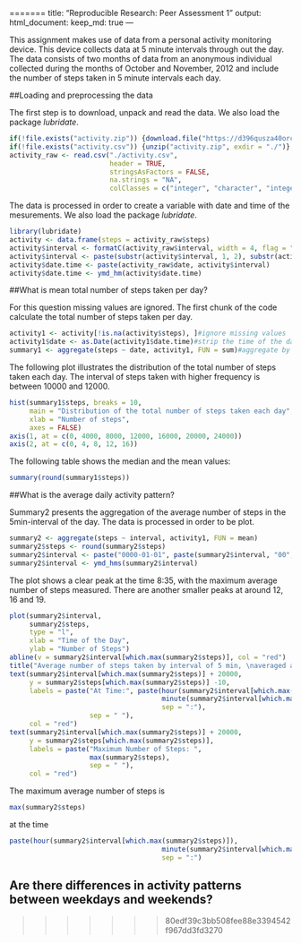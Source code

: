 =======
title: "Reproducible Research: Peer Assessment 1"
output: 
  html_document:
    keep_md: true
---

This assignment makes use of data from a personal activity monitoring device. This device collects data at 5 minute intervals through out the day. The data consists of two months of data from an anonymous individual collected during the months of October and November, 2012 and include the number of steps taken in 5 minute intervals each day.

##Loading and preprocessing the data

The first step is to download, unpack and read the data. We also load the package *lubridate*.
```r
if(!file.exists("activity.zip")) {download.file("https://d396qusza40orc.cloudfront.net/repdata%2Fdata%2Factivity.zip", "activity.zip", method = "curl")}
if(!file.exists("activity.csv")) {unzip("activity.zip", exdir = "./")}
activity_raw <- read.csv("./activity.csv", 
                         header = TRUE, 
                         stringsAsFactors = FALSE, 
                         na.strings = "NA", 
                         colClasses = c("integer", "character", "integer"))
```

The data is processed in order to create a variable with date and time of the mesurements. We also load the package *lubridate*.

```r
library(lubridate)
activity <- data.frame(steps = activity_raw$steps)
activity$interval <- formatC(activity_raw$interval, width = 4, flag = "0")
activity$interval <- paste(substr(activity$interval, 1, 2), substr(activity$interval, 3, 4), sep = ":")
activity$date.time <- paste(activity_raw$date, activity$interval)
activity$date.time <- ymd_hm(activity$date.time)
```

##What is mean total number of steps taken per day?

For this question missing values are ignored. The first chunk of the code calculate the total number of steps taken per day.

```r
activity1 <- activity[!is.na(activity$steps), ]#ignore missing values
activity1$date <- as.Date(activity1$date.time)#strip the time of the day, leaving the date only
summary1 <- aggregate(steps ~ date, activity1, FUN = sum)#aggregate by the date
```

The following plot illustrates the distribution of the total number of steps taken each day. The interval of steps taken with higher frequency is between 10000 and 12000.

```r
hist(summary1$steps, breaks = 10, 
     main = "Distribution of the total number of steps taken each day",
     xlab = "Number of steps",
     axes = FALSE)
axis(1, at = c(0, 4000, 8000, 12000, 16000, 20000, 24000))
axis(2, at = c(0, 4, 8, 12, 16))
```

The following table shows the median and the mean values:

```r
summary(round(summary1$steps))
```

##What is the average daily activity pattern?

Summary2 presents the aggregation of the average number of steps in the 5min-interval of the day. The data is processed in order to be plot.

```r
summary2 <- aggregate(steps ~ interval, activity1, FUN = mean)
summary2$steps <- round(summary2$steps)
summary2$interval <- paste("0000-01-01", paste(summary2$interval, "00", sep = ":"), sep = " ") #create a POSIXcl columns with the average of the days. The fictitious date 0000-01-01 is added 
summary2$interval <- ymd_hms(summary2$interval)
```

The plot shows a clear peak at the time 8:35, with the maximum average number of steps measured. There are another smaller peaks at around 12, 16 and 19.

```r
plot(summary2$interval, 
     summary2$steps, 
     type = "l", 
     xlab = "Time of the Day", 
     ylab = "Number of Steps")
abline(v = summary2$interval[which.max(summary2$steps)], col = "red")
title("Average number of steps taken by interval of 5 min, \naveraged across all days")
text(summary2$interval[which.max(summary2$steps)] + 20000,
     y = summary2$steps[which.max(summary2$steps)] -10,
     labels = paste("At Time:", paste(hour(summary2$interval[which.max(summary2$steps)]),
                                      minute(summary2$interval[which.max(summary2$steps)]), 
                                      sep = ":"), 
                    sep = " "), 
     col = "red")
text(summary2$interval[which.max(summary2$steps)] + 20000,
     y = summary2$steps[which.max(summary2$steps)],
     labels = paste("Maximum Number of Steps: ", 
                    max(summary2$steps), 
                    sep = " "), 
     col = "red")
```

The maximum average number of steps is 
```r
max(summary2$steps)
```
at the time
```r
paste(hour(summary2$interval[which.max(summary2$steps)]),
                                      minute(summary2$interval[which.max(summary2$steps)]), 
                                      sep = ":")
```








## Are there differences in activity patterns between weekdays and weekends?
>>>>>>> 80edf39c3bb508fee88e3394542f967dd3fd3270
